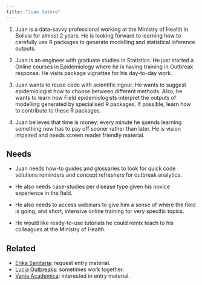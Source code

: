 ```yaml
---
title: "Juan Datero"
---
```


1.  Juan is a data-savvy professional working at the Ministry of Health in Bolivia for almost 2 years. He is looking forward to learning how to carefully use R packages to generate modelling and statistical inference outputs.

2.  Juan is an engineer with graduate studies in Statistics. He just started a Online courses in Epidemiology where he is having training in Outbreak response. He visits package vignettes for his day-to-day work.

3.  Juan wants to reuse code with scientific rigour. He wants to suggest epidemiologist how to choose between different methods. Also, he wants to learn how Field epidemiologists interpret the outputs of modelling generated by specialised R packages. If possible, learn how to contribute to these R packages.

4.  Juan believes that time is money: every minute he spends learning something new has to pay off sooner rather than later. He is vision impaired and needs screen reader friendly material.

## Needs

- Juan needs how-to guides and glossaries to look for quick code solutions reminders and concept refreshers for outbreak analytics. 

- He also needs case-studies per disease type given his novice experience in the field. 

- He also needs to access webinars to give him a sense of where the field is going, and short, intensive online training for very specific topics.

- He would like ready-to-use tutorials he could remix teach to his colleagues at the Ministry of Health.

## Related

-   [Erika Sanitaria](erika-sanitaria.qmd): request entry material.
-   [Lucia Outbreaks](lucia-outbreaks.qmd): sometimes work together.
-   [Vania Academica](vania-academica.qmd): interested in entry material.